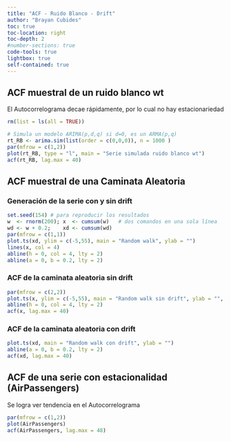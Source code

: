 ```yaml
---
title: "ACF - Ruido Blanco - Drift"
author: "Brayan Cubides"
toc: true
toc-location: right
toc-depth: 2
#number-sections: true
code-tools: true
lightbox: true
self-contained: true   
---
```


## ACF muestral de un ruido blanco wt

El Autocorrelograma decae rápidamente, por lo cual no hay estacionariedad

```r
rm(list = ls(all = TRUE))

# Simula un modelo ARIMA(p,d,q) si d=0, es un ARMA(p,q)
rt_RB <- arima.sim(list(order = c(0,0,0)), n = 1000 )
par(mfrow = c(1,2))
plot(rt_RB, type = "l", main = "Serie simulada ruido blanco wt")
acf(rt_RB, lag.max = 40) 
```

## ACF muestral de una Caminata Aleatoria

### Generación de la serie con y sin drift

```r
set.seed(154) # para reproducir los resultados
w  <- rnorm(200); x  <- cumsum(w)   # dos comandos en una sola línea
wd <- w + 0.2;    xd <- cumsum(wd)
par(mfrow = c(1,1))
plot.ts(xd, ylim = c(-5,55), main = "Random walk", ylab = "")
lines(x, col = 4)
abline(h = 0, col = 4, lty = 2)
abline(a = 0, b = 0.2, lty = 2)
```

### ACF de la caminata aleatoria sin drift

```r
par(mfrow = c(2,2))
plot.ts(x, ylim = c(-5,55), main = "Random walk sin drift", ylab = "", col = 4)
abline(h = 0, col = 4, lty = 2)
acf(x, lag.max = 40)
```

### ACF de la caminata aleatoria con drift

```r
plot.ts(xd, main = "Random walk con drift", ylab = "")
abline(a = 0, b = 0.2, lty = 2)
acf(xd, lag.max = 40)
```

## ACF de una serie con estacionalidad (AirPassengers)

Se logra ver tendencia en el Autocorrelograma

```r
par(mfrow = c(1,2))
plot(AirPassengers)
acf(AirPassengers, lag.max = 48) 
```

